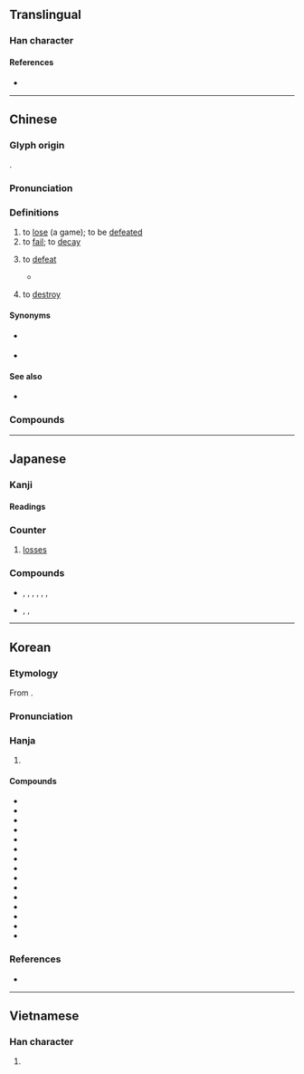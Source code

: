 {{also|败}}
{{character info}}
==Translingual==

===Han character===
{{Han char|rn=66|rad=攴|as=07|sn=11|four=68840|canj=BCOK|ids=⿰貝攵}}

====References====
* {{Han ref|kx=0471.150|dkj=13227|dj=0824.020|hdz=21462.020|uh=6557|ud=25943|bh=B1D1|bd=45521}}

----

==Chinese==
{{zh-forms|s=败}}

===Glyph origin===
{{Han etym}}
{{Han compound|貝|攴|ls=psc|c1=p|c2=s|t2=strike|alt2=攵}}.

===Pronunciation===
{{zh-pron
|m=bài
|m-s=
|c=baai6
|c-t=
|g=
|h=pfs=
|j=
|mb=bāi
|md=bài
|mn=pāi
|mn-t=bai7
|w=3ba
|x=
|mc=y
|oc=y
|ma=y
|cat=v
}}

===Definitions===
{{zh-hanzi}}

# to [[lose]] (a game); to be [[defeated]]
# to [[fail]]; to [[decay]]
# {{lb|zh|transitive}} to [[defeat]]
#* {{zh-x|冬，與 越 人 水戰，大敗 越 人，裂 地 而 封 之。|In the winter he had an engagement with that of Yue, on which he '''inflicted a great defeat''', and was invested with a portion of territory taken from Yue.|ref=Zhuangzi}}
# {{zh-o}} to [[destroy]]

====Synonyms====
* {{sense|to lose}} {{zh-l|勝}}
* {{sense|to fail}} {{zh-l|成}}

====See also====
* {{sense|to lose}} {{zh-l|輸}}

===Compounds===
{{zh-der|敗醬草|傷化敗俗|坐觀成敗|功敗垂成|心灰意敗|不敗之地|得失成敗|兩敗俱傷|事敗垂成|定勝敗|屢戰屢敗|慘敗|喪敗|坑家敗業|兵敗將亡|善敗|形跡敗露|并贓拿敗|優勝劣敗|傲卒多敗|屢敗屢戰|家敗人亡|失敗|反敗為勝|大敗虧輸|大敗|坐視成敗|傷風敗俗|一敗塗地|呰敗|佯敗|劣敗|凋敗|八敗命|成敗興廢|敗子|敗意|成敗|敗財|敗衄|敗部復活|敗壞門面|敗兵折將|敗醬|毀風敗俗|殘兵敗將|敗草|摧敗|敗德|敗將殘兵|敗漏|敗脫|敗國亡家|敗類|敗筆|敗葉|敗壞|敗兆|敗俗傷風|敗俗傷化|敗壞門風|氣急敗壞|敗亡|敗業傾家|敗行|毀敗|敗退|戕敗|打敗|敗軍|朽敗|殘敗|敗北|敗興|殘花敗柳|挫敗|敗絮|敗走|敗不旋踵|戰敗國|敗挫|敗腎|敗軍折將|殘軍敗將|殘垣敗壁|斯文敗類|敗家|敗壞門楣|敗露|敗名失德|橈敗|敗於垂成|敗盟|捉敗|敗常亂俗|敗殘|敗軍之將|成敗利鈍|成敗論人|敗法亂紀|敗火|敗子回頭|敗損|敗柳殘花|敗歲|淪敗|敗化傷風|敗宇頹垣|敗訴|敗仗|成敗得失|打敗仗|打敗子|敗陣|敗國喪家|戰敗|潰敗|新敗|敗缺|敗落|擊敗|敗柳|敗局|敗家子|敗部|敗鼓之皮|敗血症|敗績|敗破|敗事|破敗|腐敗|節節敗退|隳節敗名|雖敗猶榮|身敗名隳|落敗|貪墨敗度|著著失敗|觀望成敗|驕者必敗|驕兵必敗|覆敗|身敗名裂|頹敗|轉敗為勝|酢敗|酸敗|辱門敗戶|辱身敗名|轉敗為功|詐敗|諱敗推過|衰敗|詐敗佯輸|迷人敗本|窳敗|納敗缺|老腐敗|成者為王，敗者為寇}}

{{zh-cat|Elementary}}

----

==Japanese==

===Kanji===
{{ja-kanji|grade=4|rs=攴07}}

====Readings====
{{ja-readings
|goon=へ, べ
|kanon=はい
|on=ばい
|kun=やぶ-れる, やぶ-る, ま-ける
}}{{attn|ja|Are べ and ばい independent readings or from rendaku?}}

===Counter===
{{ja-pos|はい|counter}}

# [[loss]]es

===Compounds===
* {{sense|lose a game}} {{l|ja|敗北}}, {{l|ja|敗退}}, {{l|ja|敗軍}}, {{l|ja|敗戦}}, {{l|ja|完敗}}, {{l|ja|大敗}}, {{l|ja|勝敗}}
* {{sense|fail}} {{l|ja|失敗}}, {{l|ja|成敗}}, {{l|ja|腐敗}}

----

==Korean==

===Etymology===
From {{der|ko|ltc|sort=패|-}} {{ltc-l|敗}}. 
{{hanja-ety
|dk={{okm-l|뺑〮|ppáy}}
|m={{okm-l|패〯|phǎy}}
|mh={{okm-l|[[ᄒᆡ야디다|ᄒᆡ〮야〮딜]]|hóyyátìl}}
|ml=雜語#하22B
}}
===Pronunciation===
{{ko-hanja-pron|패|l=y}}

===Hanja===
{{ko-hanja-search}}
{{ko-hanja|지다|질|패}}

# {{hanja form of|패|[[defeat]]; [[loss]]|noun}}

====Compounds====
{{der-top3|Compounds}}
* {{ko-l|무패|無敗}}
* {{ko-l|부패|腐敗}}
* {{ko-l|불패|不敗}}
* {{ko-l|승패|勝敗}}
* {{ko-l|실패|失敗}}
* {{ko-l|연패|連敗}}
* {{ko-l|완패|完敗}}
* {{ko-l|참패|慘敗}}
* {{ko-l|패망|敗亡}}
* {{ko-l|패자|敗者}}
* {{ko-l|패전|敗戰}}
* {{ko-l|패업|敗業}}
* {{ko-l|패소|敗訴}}
* {{ko-l|석패|惜敗}}
* {{ko-l|패배|敗北}}
{{der-bottom}}

===References===
* {{R:hanjadoc|4421}}

----

==Vietnamese==

===Han character===
{{vi-readings|rs=攴07|reading=bại, bậy}}

# {{rfdef|vi|sort=攴07}}